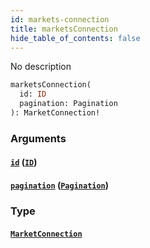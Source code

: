 ```yaml
---
id: markets-connection
title: marketsConnection
hide_table_of_contents: false
---
```



No description

```graphql
marketsConnection(
  id: ID
  pagination: Pagination
): MarketConnection!
```


### Arguments

#### [`id`](#) ([`ID`](/docs/testnet/graphql/scalars/id))




#### [`pagination`](#) ([`Pagination`](/docs/testnet/graphql/inputs/pagination))




### Type

#### [`MarketConnection`](/docs/testnet/graphql/objects/market-connection)






